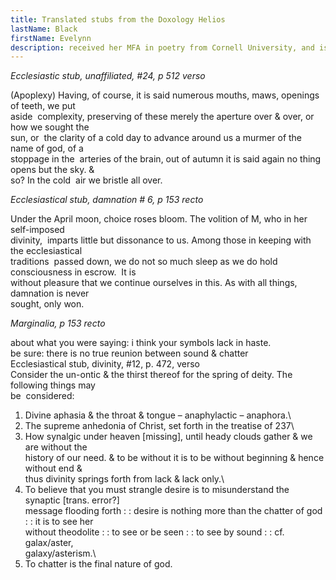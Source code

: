 ```yaml
---
title: Translated stubs from the Doxology Helios
lastName: Black
firstName: Evelynn
description: received her MFA in poetry from Cornell University, and is at work on a book about light, a book about schizophrenia, and the papers of a cult. Her writing has appeared in Empty Mirror, Mookychick, The Seattle Review, and other publications. You can find her on Blue Sky at @ladyartaud.bsky.social
---
```


*Ecclesiastic stub, unaffiliated, #24, p 512 verso*

(Apoplexy) Having, of course, it is said numerous mouths, maws, openings of teeth, we put\
aside  complexity, preserving of these merely the aperture over & over, or how we sought the\
sun, or  the clarity of a cold day to advance around us a murmer of the name of god, of a\
stoppage in the  arteries of the brain, out of autumn it is said again no thing opens but the sky. &\
so? In the cold  air we bristle all over.

*Ecclesiastical stub, damnation # 6, p 153 recto*

Under the April moon, choice roses bloom. The volition of M, who in her self-imposed\
divinity,  imparts little but dissonance to us. Among those in keeping with the ecclesiastical\
traditions  passed down, we do not so much sleep as we do hold consciousness in escrow.  It is\
without pleasure that we continue ourselves in this. As with all things, damnation is never\
sought, only won.

*Marginalia, p 153 recto*

about what you were saying: i think your symbols lack in haste.\
be sure: there is no true reunion between sound & chatter\
Ecclesiastical stub, divinity, #12, p. 472, verso\
Consider the un-ontic & the thirst thereof for the spring of deity. The following things may\
be  considered:
1. Divine aphasia & the throat & tongue – anaphylactic – anaphora.\
2. The supreme anhedonia of Christ, set forth in the treatise of 237\
3. How synalgic under heaven [missing], until heady clouds gather & we are without the\
history of our need. & to be without it is to be without beginning & hence without end &\
thus divinity springs forth from lack & lack only.\
4. To believe that you must strangle desire is to misunderstand the synaptic [trans. error?]\
message flooding forth : : desire is nothing more than the chatter of god : : it is to see her\
without theodolite : : to see or be seen : : to see by sound : : cf. galax/aster,\
galaxy/asterism.\
5. To chatter is the final nature of god.